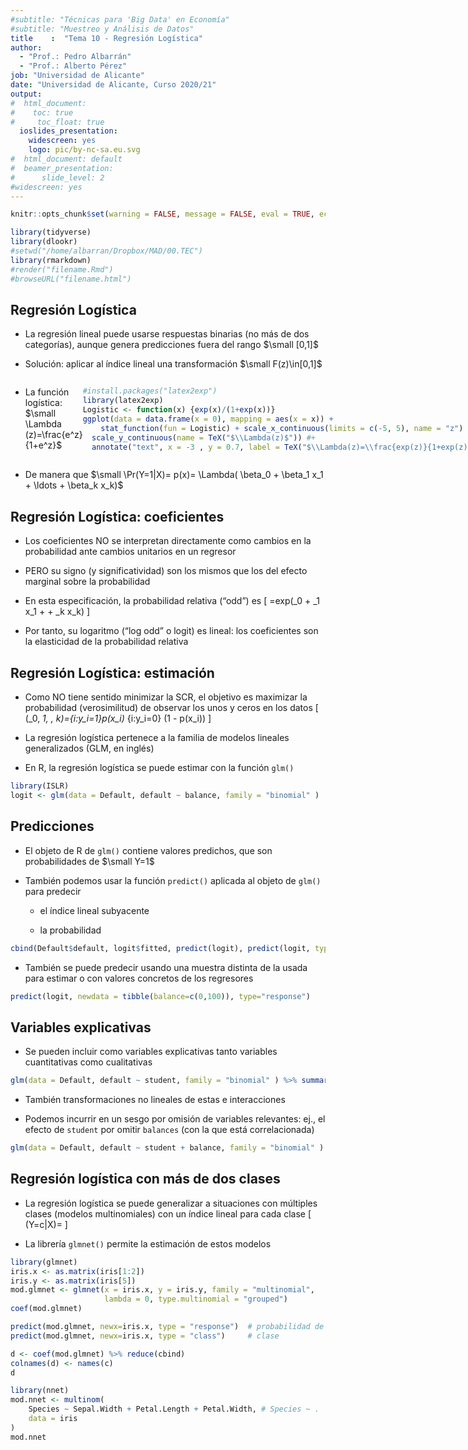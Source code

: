 ```yaml
---
#subtitle: "Técnicas para 'Big Data' en Economía"
#subtitle: "Muestreo y Análisis de Datos"
title    :  "Tema 10 - Regresión Logística"
author: 
  - "Prof.: Pedro Albarrán"
  - "Prof.: Alberto Pérez"
job: "Universidad de Alicante" 
date: "Universidad de Alicante, Curso 2020/21"  
output:
#  html_document:
#    toc: true
#     toc_float: true
  ioslides_presentation: 
    widescreen: yes
    logo: pic/by-nc-sa.eu.svg
#  html_document: default
#  beamer_presentation: 
#      slide_level: 2
#widescreen: yes
---
```


```r
knitr::opts_chunk$set(warning = FALSE, message = FALSE, eval = TRUE, echo = TRUE, results = "hide", fig.show="hide")

library(tidyverse)
library(dlookr)
#setwd("/home/albarran/Dropbox/MAD/00.TEC")
library(rmarkdown)
#render("filename.Rmd")     
#browseURL("filename.html")
```


## Regresión Logística

* La regresión lineal puede usarse respuestas binarias (no más de dos categorías),
<!--\[
\small
\Pr(Y=1|X)=\beta_0 + \beta_1 x_1 + \ldots + \beta_k x_k = z
\]
-->
aunque genera predicciones fuera del rango $\small [0,1]$

<!--
* Además, no es adecuado con más de dos categorías
-->

* Solución: aplicar al índice lineal una transformación $\small F(z)\in[0,1]$


:::: {style="display: flex;"}

::: {}

*  La función logística: $\small \Lambda (z)=\frac{e^z}{1+e^z}$
::: 

::: {}
```r
#install.packages("latex2exp")
library(latex2exp)
Logistic <- function(x) {exp(x)/(1+exp(x))}
ggplot(data = data.frame(x = 0), mapping = aes(x = x)) +
    stat_function(fun = Logistic) + scale_x_continuous(limits = c(-5, 5), name = "z") +
  scale_y_continuous(name = TeX("$\\Lambda(z)$")) #+
  annotate("text", x = -3 , y = 0.7, label = TeX("$\\Lambda(z)=\\frac{exp(z)}{1+exp(z)}$", output='character'), parse=TRUE)
```

:::

::::
* De manera que $\small \Pr(Y=1|X)= p(x)= \Lambda( \beta_0 + \beta_1 x_1 + \ldots + \beta_k x_k)$


## Regresión Logística: coeficientes

* Los coeficientes NO se interpretan directamente como cambios en la probabilidad ante cambios unitarios en un regresor

* PERO su signo (y significatividad) son los mismos que los del efecto marginal sobre la probabilidad 

* En esta especificación, la probabilidad relativa ("odd") es 
\[
\small
\frac{p(x)}{1-p(x)}=exp(\beta_0 + \beta_1 x_1 + \ldots + \beta_k x_k)
\]

* Por tanto, su logaritmo ("log odd" o logit) es lineal: los coeficientes son la elasticidad de la probabilidad relativa

## Regresión Logística: estimación 

* Como NO tiene sentido minimizar la SCR, el objetivo es maximizar la probabilidad (verosimilitud) de observar los unos y ceros en los datos
\[
\small
\ell(\beta_0, \beta_1, \dots, \beta_k)=\prod_{i:y_i=1}p(x_i) \prod_{i:y_i=0} \left(1 - p(x_i)\right)
\]

* La regresión logística pertenece a la familia de modelos lineales generalizados (GLM, en inglés) 

* En R, la regresión logística se puede estimar con la función `glm()`

```r
library(ISLR)
logit <- glm(data = Default, default ~ balance, family = "binomial" )
```

## Predicciones

* El objeto de R de `glm()` contiene valores predichos, que son probabilidades de $\small Y=1$

* También podemos usar la función `predict()` aplicada al objeto de `glm()` para predecir

    - el índice lineal subyacente
    
    - la probabilidad
    
```r
cbind(Default$default, logit$fitted, predict(logit), predict(logit, type="response"))
```

* También se puede predecir usando una muestra distinta de la usada para estimar o con valores concretos de los regresores

```r
predict(logit, newdata = tibble(balance=c(0,100)), type="response")
```


## Variables explicativas

* Se pueden incluir como variables explicativas tanto variables cuantitativas como cualitativas

```r
glm(data = Default, default ~ student, family = "binomial" ) %>% summary()
```


* También transformaciones no lineales de estas e interacciones


* Podemos incurrir en un sesgo por omisión de variables relevantes: ej., el efecto de `student` por omitir `balances` (con la que está correlacionada)
```r
glm(data = Default, default ~ student + balance, family = "binomial" ) %>% summary()
```
## Regresión logística con más de dos clases

* La regresión logística se puede generalizar a situaciones con múltiples clases (modelos multinomiales) con un índice lineal para cada clase
\[
\small
\Pr(Y=c|X)=\frac{e^{\beta_{0c}+\beta_{1c}X_1+\dots+\beta_{kc}X_k}}{\sum_{l=1}^{C}e^{\beta_{0l}+\beta_{1l}X_1+\dots+\beta_{kl}X_k}}
\]

* La librería `glmnet()` permite la estimación de estos modelos

```r
library(glmnet)
iris.x <- as.matrix(iris[1:2])
iris.y <- as.matrix(iris[5])
mod.glmnet <- glmnet(x = iris.x, y = iris.y, family = "multinomial", 
                     lambda = 0, type.multinomial = "grouped")
coef(mod.glmnet) 

predict(mod.glmnet, newx=iris.x, type = "response")  # probabilidad de cada clase
predict(mod.glmnet, newx=iris.x, type = "class")     # clase
```

```r
d <- coef(mod.glmnet) %>% reduce(cbind) 
colnames(d) <- names(c)
d
```

```r
library(nnet)
mod.nnet <- multinom(
    Species ~ Sepal.Width + Petal.Length + Petal.Width, # Species ~ .
    data = iris
)
mod.nnet
```

